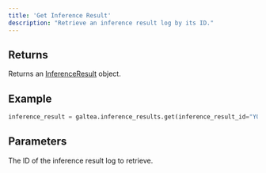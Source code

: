 ```yaml
---
title: 'Get Inference Result'
description: "Retrieve an inference result log by its ID."
---
```


## Returns
Returns an [InferenceResult](/concepts/inference-result) object.

## Example
```python
inference_result = galtea.inference_results.get(inference_result_id="YOUR_INFERENCE_RESULT_ID")
```

## Parameters
<ResponseField name="inference_result_id" type="string" required>
  The ID of the inference result log to retrieve.
</ResponseField>
